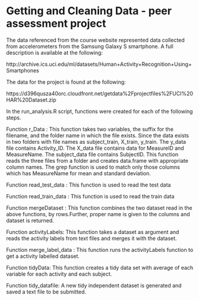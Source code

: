 
# Getting and Cleaning Data - peer assessment project

The data referenced from the course website represented data collected from accelerometers from the Samsung Galaxy S smartphone. A full description is available at the following:

http://archive.ics.uci.edu/ml/datasets/Human+Activity+Recognition+Using+Smartphones

The data for the project is found at the following:

https://d396qusza40orc.cloudfront.net/getdata%2Fprojectfiles%2FUCI%20HAR%20Dataset.zip

In the run_analysis.R script, functions were created for each of the following steps.

Function r_Data :
This function takes two variables, the suffix for the filename, and the folder name in which the file exists.
Since the data exists in two folders with file names as subject_train, X_train, y_train. 
The y_data file contains Activity_ID. The X_data file contains data for MeasureID and MeasureName.
The subject_data file contains SubjectID.
This function reads the three files from a folder and creates data.frame with appropriate column names.
The grep function is used to match only those columns which has MeasureName for mean and standard deviation.

Function read_test_data :
This function is used to read the test data

Function read_train_data :
This function is used to read the train data

Function mergeDataset :
This function combines the two dataset read in the above functions, by rows.Further, proper name is given to the columns and dataset is returned.

Function activityLabels:
This function takes a dataset as argument and reads the activity labels from text files and merges it with the dataset.

Function merge_label_data :
This function runs the activityLabels function to get a activity labelled dataset.

Function tidyData:
This function creates a tidy data set with average of each variable for each activity and each subject.

Function tidy_datafile:
A new tidy independent dataset is generated and saved a text file to be submitted.
